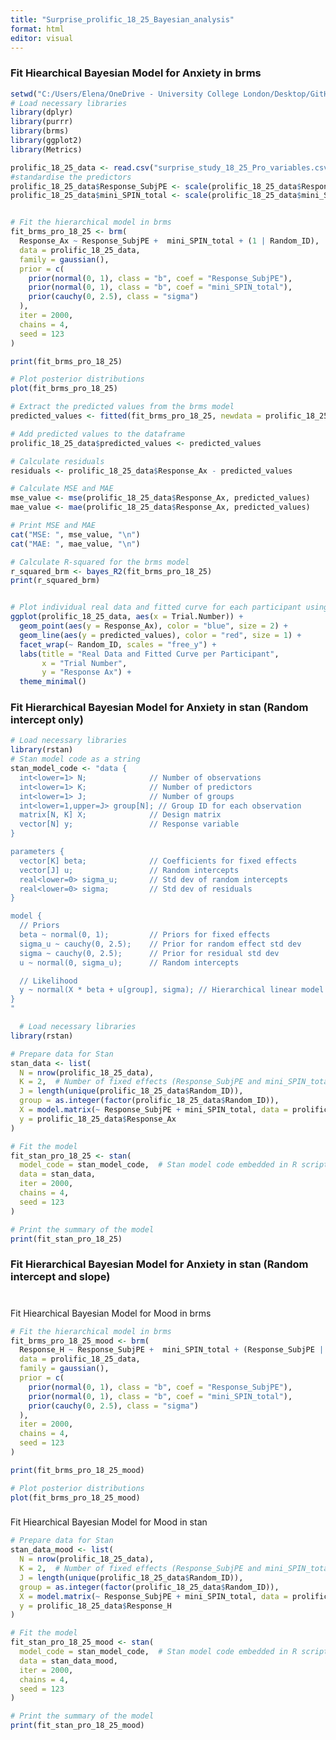 ```yaml
---
title: "Surprise_prolific_18_25_Bayesian_analysis"
format: html
editor: visual
---
```


### Fit Hiearchical Bayesian Model for Anxiety in brms 

```r
setwd("C:/Users/Elena/OneDrive - University College London/Desktop/GitHub/aim_lab_1/Surprise_task_data_analysis")
# Load necessary libraries
library(dplyr)
library(purrr)
library(brms)
library(ggplot2)
library(Metrics)

prolific_18_25_data <- read.csv("surprise_study_18_25_Pro_variables.csv")
#standardise the predictors 
prolific_18_25_data$Response_SubjPE <- scale(prolific_18_25_data$Response_SubjPE)
prolific_18_25_data$mini_SPIN_total <- scale(prolific_18_25_data$mini_SPIN_total)


# Fit the hierarchical model in brms
fit_brms_pro_18_25 <- brm(
  Response_Ax ~ Response_SubjPE +  mini_SPIN_total + (1 | Random_ID),
  data = prolific_18_25_data,
  family = gaussian(),
  prior = c(
    prior(normal(0, 1), class = "b", coef = "Response_SubjPE"), 
    prior(normal(0, 1), class = "b", coef = "mini_SPIN_total"),
    prior(cauchy(0, 2.5), class = "sigma")
  ),
  iter = 2000,
  chains = 4,
  seed = 123
)

print(fit_brms_pro_18_25)

# Plot posterior distributions
plot(fit_brms_pro_18_25)

# Extract the predicted values from the brms model
predicted_values <- fitted(fit_brms_pro_18_25, newdata = prolific_18_25_data)[, "Estimate"]

# Add predicted values to the dataframe
prolific_18_25_data$predicted_values <- predicted_values

# Calculate residuals
residuals <- prolific_18_25_data$Response_Ax - predicted_values

# Calculate MSE and MAE
mse_value <- mse(prolific_18_25_data$Response_Ax, predicted_values)
mae_value <- mae(prolific_18_25_data$Response_Ax, predicted_values)

# Print MSE and MAE
cat("MSE: ", mse_value, "\n")
cat("MAE: ", mae_value, "\n")

# Calculate R-squared for the brms model
r_squared_brm <- bayes_R2(fit_brms_pro_18_25)
print(r_squared_brm)


# Plot individual real data and fitted curve for each participant using ggplot2
ggplot(prolific_18_25_data, aes(x = Trial.Number)) +
  geom_point(aes(y = Response_Ax), color = "blue", size = 2) + 
  geom_line(aes(y = predicted_values), color = "red", size = 1) +
  facet_wrap(~ Random_ID, scales = "free_y") +
  labs(title = "Real Data and Fitted Curve per Participant",
       x = "Trial Number",
       y = "Response Ax") +
  theme_minimal()


```

### Fit Hierarchical Bayesian Model for Anxiety in stan (Random intercept only)

```r

# Load necessary libraries
library(rstan)
# Stan model code as a string
stan_model_code <- "data {
  int<lower=1> N;              // Number of observations
  int<lower=1> K;              // Number of predictors
  int<lower=1> J;              // Number of groups
  int<lower=1,upper=J> group[N]; // Group ID for each observation
  matrix[N, K] X;              // Design matrix
  vector[N] y;                 // Response variable
}

parameters {
  vector[K] beta;              // Coefficients for fixed effects
  vector[J] u;                 // Random intercepts
  real<lower=0> sigma_u;       // Std dev of random intercepts
  real<lower=0> sigma;         // Std dev of residuals
}

model {
  // Priors
  beta ~ normal(0, 1);         // Priors for fixed effects
  sigma_u ~ cauchy(0, 2.5);    // Prior for random effect std dev
  sigma ~ cauchy(0, 2.5);      // Prior for residual std dev
  u ~ normal(0, sigma_u);      // Random intercepts

  // Likelihood
  y ~ normal(X * beta + u[group], sigma); // Hierarchical linear model
}
"

  # Load necessary libraries
library(rstan)

# Prepare data for Stan
stan_data <- list(
  N = nrow(prolific_18_25_data),
  K = 2,  # Number of fixed effects (Response_SubjPE and mini_SPIN_total)
  J = length(unique(prolific_18_25_data$Random_ID)),
  group = as.integer(factor(prolific_18_25_data$Random_ID)),
  X = model.matrix(~ Response_SubjPE + mini_SPIN_total, data = prolific_18_25_data)[, -1],
  y = prolific_18_25_data$Response_Ax
)

# Fit the model
fit_stan_pro_18_25 <- stan(
  model_code = stan_model_code,  # Stan model code embedded in R script
  data = stan_data,
  iter = 2000,
  chains = 4,
  seed = 123
)

# Print the summary of the model
print(fit_stan_pro_18_25)
```

### 

### Fit Hierarchical Bayesian Model for Anxiety in stan (Random intercept and slope)

```r

```

### 

Fit Hiearchical Bayesian Model for Mood in brms 

```r


# Fit the hierarchical model in brms
fit_brms_pro_18_25_mood <- brm(
  Response_H ~ Response_SubjPE +  mini_SPIN_total + (Response_SubjPE | Random_ID),
  data = prolific_18_25_data,
  family = gaussian(),
  prior = c(
    prior(normal(0, 1), class = "b", coef = "Response_SubjPE"), 
    prior(normal(0, 1), class = "b", coef = "mini_SPIN_total"),
    prior(cauchy(0, 2.5), class = "sigma")
  ),
  iter = 2000,
  chains = 4,
  seed = 123
)

print(fit_brms_pro_18_25_mood)

# Plot posterior distributions
plot(fit_brms_pro_18_25_mood)
```

### 
Fit Hiearchical Bayesian Model for Mood in stan

```r
# Prepare data for Stan
stan_data_mood <- list(
  N = nrow(prolific_18_25_data),
  K = 2,  # Number of fixed effects (Response_SubjPE and mini_SPIN_total)
  J = length(unique(prolific_18_25_data$Random_ID)),
  group = as.integer(factor(prolific_18_25_data$Random_ID)),
  X = model.matrix(~ Response_SubjPE + mini_SPIN_total, data = prolific_18_25_data)[, -1],
  y = prolific_18_25_data$Response_H
)

# Fit the model
fit_stan_pro_18_25_mood <- stan(
  model_code = stan_model_code,  # Stan model code embedded in R script
  data = stan_data_mood,
  iter = 2000,
  chains = 4,
  seed = 123
)

# Print the summary of the model
print(fit_stan_pro_18_25_mood)
```
